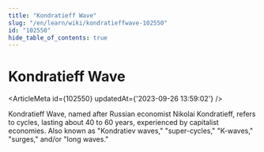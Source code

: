 ```yaml
---
title: "Kondratieff Wave"
slug: "/en/learn/wiki/kondratieffwave-102550"
id: "102550"
hide_table_of_contents: true
---
```



# Kondratieff Wave

<ArticleMeta id={102550} updatedAt={'2023-09-26 13:59:02'} />
<div className='border-solid border-b border-t-0 my-4 border-[var(--ifm-color-gray-300)]' />

Kondratieff Wave, named after Russian economist Nikolai Kondratieff, refers to cycles, lasting about 40 to 60 years, experienced by capitalist economies. Also known as "Kondratiev waves," "super-cycles," "K-waves," "surges," and/or "long waves."

